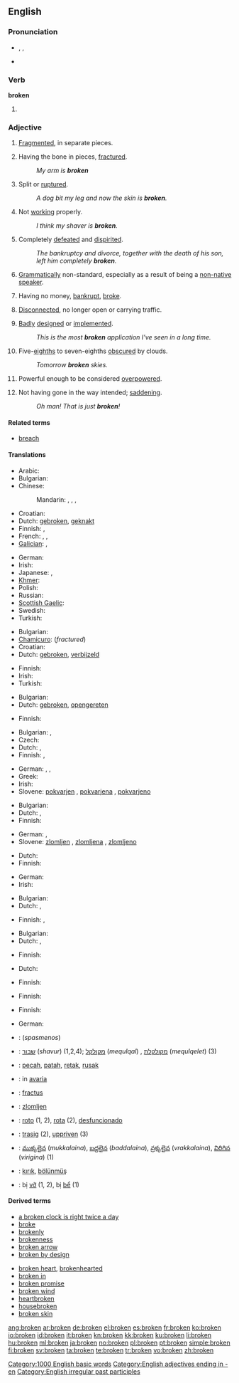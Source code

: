 {{wikipedia|Broken (disambiguation)}}
{{also|Broken}}
==English==

{{rank|follow|chance|happened|641|broken|trouble|die|arm}}

===Pronunciation===
* {{enPR|brōk'ən}}, {{IPA|/ˈbrəʊkən/}}, {{SAMPA|/"br@Uk@n/}}
* {{audio|en-us-broken.ogg|Audio (US)}}
*: {{rhymes|əʊkən}}

===Verb===
'''broken'''

# {{past participle of|[[break]]}}

===Adjective===
{{en-adj}}

# [[fragmented|Fragmented]], in separate pieces.
# {{qualifier|of a body part}} Having the bone in pieces, [[fractured]].
#: ''My arm is '''broken'''''
# {{qualifier|of skin}} Split or [[ruptured]].
#: ''A dog bit my leg and now the skin is '''broken'''.''
# Not [[working]] properly.
#: ''I think my shaver is '''broken'''.''
# Completely [[defeated]] and [[dispirited]].
#: ''The bankruptcy and divorce, together with the death of his son, left him completely '''broken'''.''
# {{pejorative|of language}} [[grammatical|Grammatically]] non-standard, especially as a result of being a [[non-native speaker]].
# Having no money, [[bankrupt]], [[broke]].
# {{qualifier|of an electronic connection}} [[disconnected|Disconnected]], no longer open or carrying traffic.
# {{software|informal}} [[badly|Badly]] [[designed]] or [[implemented]].
#: ''This is the most '''broken''' application I've seen in a long time.''
# {{meteorology|of the sky}} Five-[[eighth]]s to seven-eighths [[obscure|obscured]] by clouds.
#: ''Tomorrow '''broken''' skies.''
# {{sports|and|gaming|of a tactic or option}} Powerful enough to be considered [[overpowered]].
# {{colloquial|US|of a situation}} Not having gone in the way intended; [[saddening]].
#: ''Oh man! That is just '''broken'''!''

====Related terms====
* [[breach]]

====Translations====
{{trans-top|fragmented}}
* Arabic: {{t|ar|مكسور|tr=maksuur}}
* Bulgarian: {{t|bg|счупен}}
* Chinese:
*: Mandarin: {{t|cmn|破碎|tr=pòsuì|sc=Hani}},  {{qualifier|+ -的 -de}} {{t|cmn|打破 dǎpò|sc=Hani}},  {{t-|cmn|壞|sc=Hani}},  {{t-|cmn|坏|tr=huài|sc=Hani}}
* Croatian: {{t|hr|razbijen}}
* Dutch: [[gebroken]], [[geknakt]]
* Finnish: {{t+|fi|rikki}}, {{t-|fi|hajalla}}
* French: {{t+|fr|cassé}},  {{t+|fr|brisé}},  {{t+|fr|rompu}}
* [[Galician]]: {{t-|gl|crebado|xs=Galician}}, {{t-|gl|quebrado|xs=Galician}}
{{trans-mid}}
* German: {{t+|de|gebrochen}}
* Irish: {{t-|ga|briste|xs=Irish}}
* Japanese: {{t|ja|壊れた|tr=kowareta}},  {{t|ja|割れた|tr=wareta}}
* [[Khmer]]: {{t|km|ដែលបែក|tr=daelbaek|sc=Khmr|xs=Khmer}}
* Polish: {{t|pl|połamany}}
* Russian: {{t|ru|сломанный|tr=slómannyj}}
* [[Scottish Gaelic]]: {{t-|gd|briste|xs=Scottish Gaelic}}
* Swedish: {{t|sv|bruten}}
* Turkish: {{t+|tr|kırık}}
{{trans-bottom}}

{{trans-top|having the bone in pieces, fractured}}
* Bulgarian: {{t|bg|счупен}}
* [[Chamicuro]]: {{tø|ccc|katsala'taka}} (''fractured'')
* Croatian: {{t|hr|slomljen}}
* Dutch: [[gebroken]], [[verbijzeld]]
{{trans-mid}}
* Finnish: {{t-|fi|murtunut}}
* Irish: {{t-|ga|briste|xs=Irish}}
* Turkish: {{t+|tr|kırık}}
{{trans-bottom}}

{{trans-top|of skin: split or ruptured}}
* Bulgarian: {{t|bg|разкъсан}}
* Dutch: [[gebroken]], [[opengereten]]
{{trans-mid}}
* Finnish: {{t+|fi|rikki}}
{{trans-bottom}}

{{trans-top|not working properly}}
* Bulgarian: {{t|bg|разбит}},  {{t|bg|повреден}}
* Czech: {{t-|cs|rozbitý|m}}
* Dutch: {{t+|nl|defect}}, {{t+|nl|kapot}}
* Finnish: {{t-|fi|rikkinäinen}}, {{t+|fi|rikki}}
{{trans-mid}}
* German: {{t+|de|gebrochen}}, {{t+|de|kaputt}},  {{t+|de|kaputt}}
* Greek: {{t+|el|χαλασμένος}}
* Irish: {{t-|ga|briste|xs=Irish}}
* Slovene: [[pokvarjen]] {{m}}, [[pokvarjena]] {{f}}, [[pokvarjeno]] {{n}}
{{trans-bottom}}

{{trans-top|completely defeated and dispirited}}
* Bulgarian: {{t|bg|съсипан}}
* Dutch: {{t+|nl|gebroken}}, {{t-|nl|gekraakt}}
* Finnish: {{t-|fi|murtunut}}
{{trans-mid}}
* German: {{t+|de|gebrochen}}, {{t+|de|zerstört}}
* Slovene: [[zlomljen]] {{m}}, [[zlomljena]] {{f}}, [[zlomljeno]] {{n}}
{{trans-bottom}}

{{trans-top|poorly spoken}}
* Dutch: {{t+|nl|gebroken}}
* Finnish: {{t-|fi|murrettu}}
{{trans-mid}}
* German: {{t+|de|gebrochen}}
* Irish: {{t-|ga|briste|xs=Irish}}
{{trans-bottom}}

{{trans-top|having no money}}
* Bulgarian: {{t|bg|разорен}}
* Dutch: {{t-|nl|gepluimd}}, {{t+|nl|blut}}
{{trans-mid}}
* Finnish: {{t-|fi|puhki}}, {{t+|fi|rahaton}}
{{trans-bottom}}

{{trans-top|disconnected}}
* Bulgarian: {{t|bg|прекъснат}}
* Dutch: {{t+|nl|afgebroken}}, {{t+|nl|verbroken}}
{{trans-mid}}
* Finnish: {{t|fi|katkennut}}
{{trans-bottom}}

{{trans-top|of software: badly designed or implemented}}
* Dutch: {{t-|nl|kaduuk}}
{{trans-mid}}
* Finnish: {{t+|fi|surkea}}
{{trans-bottom}}

{{trans-top|meteorology: five eighths to seven eighths obscured by clouds}}
* Finnish: {{t-|fi|pilvisyys|alt=melko pilvinen}}
{{trans-mid}}
{{trans-bottom}}

{{trans-top|sports and gaming: a very powerful tactic}}
* Finnish: {{t-|fi|ratkaiseva}}
{{trans-mid}}
* German: {{t-|de|unfair}}
{{trans-bottom}}

{{checktrans-top}}
* {{ttbc|Greek}}: {{t+|el|σπασμένος}} (''spasmenos'')
* {{ttbc|Hebrew}}: [[שבור]] (''shavur'') (1,2,4); [[מקולקל]] (''mequlqal'') {{m}}, [[מקולקלת]] (''mequlqelet'') {{f}} (3)
* {{ttbc|Indonesian}}: [[pecah]], [[patah]], [[retak]], [[rusak]]
* {{ttbc|Italian}}: in [[avaria]]
* {{ttbc|Latin}}: [[fractus]]
* {{ttbc|Slovene}}: [[zlomljen]]
{{trans-mid}}
* {{ttbc|Spanish}}: [[roto]] {{m}} (1, 2), [[rota]] {{f}} (2), [[desfuncionado]]
* {{ttbc|Swedish}}: [[trasig]] (2), [[uppriven]] (3)
* {{ttbc|Telugu}}: [[ముక్కలైన]] (''mukkalaina''), [[బద్దలైన]] (''baddalaina''), [[వ్రక్కలైన]] (''vrakkalaina''), [[విరిగిన]] (''virigina'') (1)
* {{ttbc|Turkish}}: [[kırık]], [[bölünmüş]]
* {{ttbc|Vietnamese}}: bị [[vỡ]] (1, 2), bị [[bể]] (1)
{{trans-bottom}}

====Derived terms====
{{top2}}
* [[a broken clock is right twice a day]]
* [[broke]]
* [[brokenly]]
* [[brokenness]]
* [[broken arrow]]
* [[broken by design]]
{{mid2}}
* [[broken heart]], [[brokenhearted]]
* [[broken in]]
* [[broken promise]]
* [[broken wind]]
* [[heartbroken]]
* [[housebroken]]
* [[broken skin]]
{{bottom}}

[[Category:1000 English basic words]]
[[Category:English adjectives ending in -en]]
[[Category:English irregular past participles]]

[[ang:broken]]
[[ar:broken]]
[[de:broken]]
[[el:broken]]
[[es:broken]]
[[fr:broken]]
[[ko:broken]]
[[io:broken]]
[[id:broken]]
[[it:broken]]
[[kn:broken]]
[[kk:broken]]
[[ku:broken]]
[[li:broken]]
[[hu:broken]]
[[ml:broken]]
[[ja:broken]]
[[no:broken]]
[[pl:broken]]
[[pt:broken]]
[[simple:broken]]
[[fi:broken]]
[[sv:broken]]
[[ta:broken]]
[[te:broken]]
[[tr:broken]]
[[vo:broken]]
[[zh:broken]]